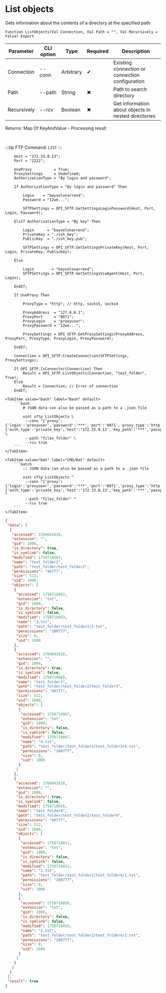 ﻿---
sidebar_position: 1
description: List objects and other functions to work with SFTP in the Open Integration Package, a free open-source integration library for 1C:Enterprise 8, OneScript and CLI
keywords: [1C, 1С, 1С:Enterprise, 1С:Enterprise 8.3, API, Integration, Services, Exchange, OneScript, CLI, SFTP]
---


# List objects
 Gets information about the contents of a directory at the specified path



`Function ListObjects(Val Connection, Val Path = "", Val Recursively = False) Export`

  | Parameter | CLI option | Type | Required | Description |
  |-|-|-|-|-|
  | Connection | --conn | Arbitrary | &#x2714; | Existing connection or connection configuration |
  | Path | --path | String | &#x2716; | Path to search directory |
  | Recursively | --rcv | Boolean | &#x2716; | Get information about objects in nested directories |

  
  Returns:  Map Of KeyAndValue - Processing result

<br/>

:::tip
FTP Command: `LIST`
:::
<br/>


```bsl title="1C:Enterprise/OneScript code example"
    Host = "172.33.0.13";
    Port = "2222";

    UseProxy          = True;
    ProxySettings     = Undefined;
    AuthorizationType = "By login and password";

    If AuthorizationType = "By login and password" Then

        Login    = "bayselonarrend";
        Password = "12we...";

        SFTPSettings = OPI_SFTP.GetSettingsLoginPassword(Host, Port, Login, Password);

    ElsIf AuthorizationType = "By key" Then

        Login      = "bayselonarrend";
        PrivateKey = "./ssh_key";
        PublicKey  = "./ssh_key.pub";

        SFTPSettings = OPI_SFTP.GetSettingsPrivateKey(Host, Port, Login, PrivateKey, PublicKey);

    Else

        Login        = "bayselonarrend";
        SFTPSettings = OPI_SFTP.GetSettingsViaAgent(Host, Port, Login);

    EndIf;

    If UseProxy Then

        ProxyType = "http"; // http, socks5, socks4

        ProxyAddress  = "127.0.0.1";
        ProxyPort     = "8071";
        ProxyLogin    = "proxyuser";
        ProxyPassword = "12we...";

        ProxySettings = OPI_SFTP.GetProxySettings(ProxyAddress, ProxyPort, ProxyType, ProxyLogin, ProxyPassword);

    EndIf;

    Connection = OPI_SFTP.CreateConnection(SFTPSettings, ProxySettings);

    If OPI_SFTP.IsConnector(Connection) Then
        Result = OPI_SFTP.ListObjects(Connection, "test_folder", True);
    Else
        Result = Connection; // Error of connection
    EndIf;
```
 

 <Tabs>
  
    <TabItem value="bash" label="Bash" default>
        ```bash
            # JSON data can also be passed as a path to a .json file
            
            oint sftp ListObjects \
             --conn "{'proxy':{'login':'proxyuser','password':'***','port':'8071','proxy_type':'http','server':'127.0.0.1'},'set':{'auth_type':'private_key','host':'172.33.0.13','key_path':'***','passphrase':null,'password':null,'port':'2222','pub_path':'C:\\Users\\bayse\\AppData\\Local\\Temp\\vemoma14.qj4.tmp','username':'bayselonarrend'}}" \
             --path "files_folder" \
             --rcv true
        ```
    </TabItem>
  
    <TabItem value="bat" label="CMD/Bat" default>
        ```batch
            :: JSON data can also be passed as a path to a .json file
            
            oint sftp ListObjects ^
             --conn "{'proxy':{'login':'proxyuser','password':'***','port':'8071','proxy_type':'http','server':'127.0.0.1'},'set':{'auth_type':'private_key','host':'172.33.0.13','key_path':'***','passphrase':null,'password':null,'port':'2222','pub_path':'C:\\Users\\bayse\\AppData\\Local\\Temp\\vemoma14.qj4.tmp','username':'bayselonarrend'}}" ^
             --path "files_folder" ^
             --rcv true
        ```
    </TabItem>
</Tabs>


```json title="Result"
{
 "data": [
  {
   "accessed": 1760042818,
   "extension": "",
   "gid": 1000,
   "is_directory": true,
   "is_symlink": false,
   "modified": 1758718863,
   "name": "test_folder2",
   "path": "test_folder/test_folder2",
   "permissions": "40777",
   "size": 512,
   "uid": 1000,
   "objects": [
    {
     "accessed": 1758718863,
     "extension": "txt",
     "gid": 1000,
     "is_directory": false,
     "is_symlink": false,
     "modified": 1758718863,
     "name": "3.txt",
     "path": "test_folder/test_folder2/3.txt",
     "permissions": "100777",
     "size": 0,
     "uid": 1000
    },
    {
     "accessed": 1760042818,
     "extension": "",
     "gid": 1000,
     "is_directory": true,
     "is_symlink": false,
     "modified": 1758718868,
     "name": "test_folder3",
     "path": "test_folder/test_folder2/test_folder3",
     "permissions": "40777",
     "size": 512,
     "uid": 1000,
     "objects": [
      {
       "accessed": 1758718867,
       "extension": "txt",
       "gid": 1000,
       "is_directory": false,
       "is_symlink": false,
       "modified": 1758718867,
       "name": "4.txt",
       "path": "test_folder/test_folder2/test_folder3/4.txt",
       "permissions": "100777",
       "size": 0,
       "uid": 1000
      }
     ]
    },
    {
     "accessed": 1760042818,
     "extension": "",
     "gid": 1000,
     "is_directory": true,
     "is_symlink": false,
     "modified": 1758718856,
     "name": "test_folder4",
     "path": "test_folder/test_folder2/test_folder4",
     "permissions": "40777",
     "size": 512,
     "uid": 1000,
     "objects": [
      {
       "accessed": 1758718851,
       "extension": "txt",
       "gid": 1000,
       "is_directory": false,
       "is_symlink": false,
       "modified": 1758718851,
       "name": "1.txt",
       "path": "test_folder/test_folder2/test_folder4/1.txt",
       "permissions": "100777",
       "size": 0,
       "uid": 1000
      },
      {
       "accessed": 1758718856,
       "extension": "txt",
       "gid": 1000,
       "is_directory": false,
       "is_symlink": false,
       "modified": 1758718856,
       "name": "2.txt",
       "path": "test_folder/test_folder2/test_folder4/2.txt",
       "permissions": "100777",
       "size": 0,
       "uid": 1000
      }
     ]
    }
   ]
  }
 ],
 "result": true
}
```

